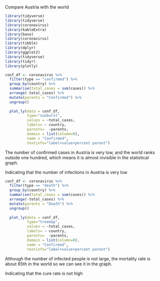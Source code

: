 Compare Austria with the world

```{r setup, include = FALSE}
library(tidyverse)
library(tidyverse)
library(coronavirus)
library(kableExtra)
library(base)
library(coronavirus)
library(tibble)
library(dplyr)
library(ggplot2)
library(tidyverse)
library(tidyr)
library(plotly)
```

```{r, echo=FALSE, include=TRUE}
conf_df <- coronavirus %>% 
  filter(type == "confirmed") %>%
  group_by(country) %>%
  summarise(total_cases = sum(cases)) %>%
  arrange(-total_cases) %>%
  mutate(parents = "Confirmed") %>%
  ungroup() 
  
  plot_ly(data = conf_df,
          type="sunburst",
          values = ~total_cases,
          labels= ~ country,
          parents=  ~parents,
          domain = list(column=0),
          name = "Confirmed",
          textinfo="label+value+percent parent")
```

The number of confirmed cases in Austria is very low, and the world ranks outside one hundred, which means it is almost invisible in the statistical graph.

Indicating that the number of infections in Austria is very low

```{r,echo=FALSE, include=TRUE}
conf_df <- coronavirus %>% 
  filter(type == "death") %>%
  group_by(country) %>%
  summarise(total_cases = sum(cases)) %>%
  arrange(-total_cases) %>%
  mutate(parents = "Death") %>%
  ungroup() 
  
  plot_ly(data = conf_df,
          type="treemap",
          values = ~total_cases,
          labels= ~ country,
          parents=  ~parents,
          domain = list(column=0),
          name = "Confirmed",
          textinfo="label+value+percent parent")
```

Although the number of infected people is not large, the mortality rate is about 65th in the world so we can see it in the graph.

Indicating that the cure rate is not high
